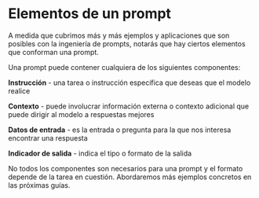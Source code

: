 # Elementos de un prompt

A medida que cubrimos más y más ejemplos y aplicaciones que son posibles con la ingeniería de prompts, notarás que hay ciertos elementos que conforman una prompt.

Una prompt puede contener cualquiera de los siguientes componentes:

**Instrucción** - una tarea o instrucción específica que deseas que el modelo realice

**Contexto** - puede involucrar información externa o contexto adicional que puede dirigir al modelo a respuestas mejores

**Datos de entrada** - es la entrada o pregunta para la que nos interesa encontrar una respuesta

**Indicador de salida** - indica el tipo o formato de la salida

No todos los componentes son necesarios para una prompt y el formato depende de la tarea en cuestión. Abordaremos más ejemplos concretos en las próximas guías.
